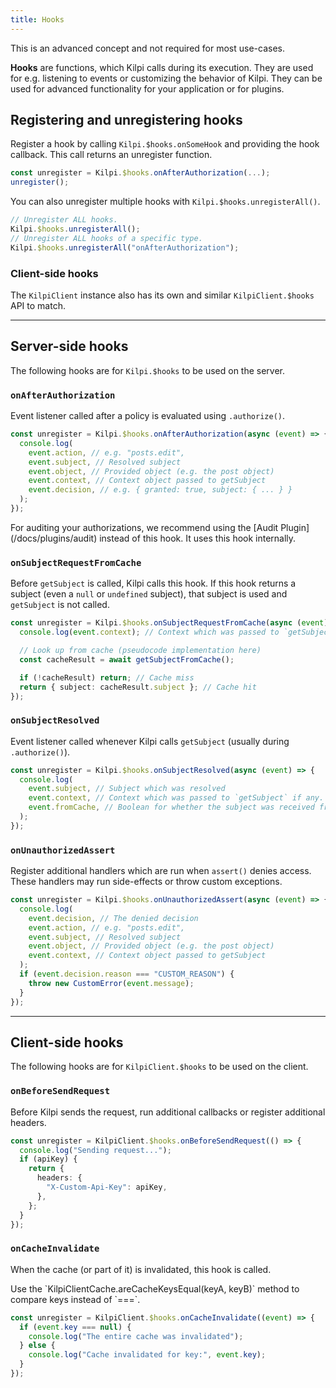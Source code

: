 ```yaml
---
title: Hooks
---
```


<Aside>This is an advanced concept and not required for most use-cases.</Aside>

**Hooks** are functions, which Kilpi calls during its execution. They are used for e.g. listening to events or customizing the behavior of Kilpi. They can be used for advanced functionality for your application or for plugins.

## Registering and unregistering hooks

Register a hook by calling `Kilpi.$hooks.onSomeHook` and providing the hook callback. This call returns an unregister function.

```ts
const unregister = Kilpi.$hooks.onAfterAuthorization(...);
unregister();
```

You can also unregister multiple hooks with `Kilpi.$hooks.unregisterAll()`.

```ts
// Unregister ALL hooks.
Kilpi.$hooks.unregisterAll();
// Unregister ALL hooks of a specific type.
Kilpi.$hooks.unregisterAll("onAfterAuthorization");
```

### Client-side hooks

The `KilpiClient` instance also has its own and similar `KilpiClient.$hooks` API to match.

---

## Server-side hooks

The following hooks are for `Kilpi.$hooks` to be used on the server.

### `onAfterAuthorization`

Event listener called after a policy is evaluated using `.authorize()`.

```ts
const unregister = Kilpi.$hooks.onAfterAuthorization(async (event) => {
  console.log(
    event.action, // e.g. "posts.edit",
    event.subject, // Resolved subject
    event.object, // Provided object (e.g. the post object)
    event.context, // Context object passed to getSubject
    event.decision, // e.g. { granted: true, subject: { ... } }
  );
});
```

<Aside type="tip">
  For auditing your authorizations, we recommend using the [Audit
  Plugin](/docs/plugins/audit) instead of this hook. It uses this hook
  internally.
</Aside>

### `onSubjectRequestFromCache`

Before `getSubject` is called, Kilpi calls this hook. If this hook returns a subject (even a `null` or `undefined` subject), that subject is used and `getSubject` is not called.

```ts
const unregister = Kilpi.$hooks.onSubjectRequestFromCache(async (event) => {
  console.log(event.context); // Context which was passed to `getSubject` if any.

  // Look up from cache (pseudocode implementation here)
  const cacheResult = await getSubjectFromCache();

  if (!cacheResult) return; // Cache miss
  return { subject: cacheResult.subject }; // Cache hit
});
```

### `onSubjectResolved`

Event listener called whenever Kilpi calls `getSubject` (usually during `.authorize()`).

```ts
const unregister = Kilpi.$hooks.onSubjectResolved(async (event) => {
  console.log(
    event.subject, // Subject which was resolved
    event.context, // Context which was passed to `getSubject` if any.
    event.fromCache, // Boolean for whether the subject was received from the `onSubjectRequestFromCache` hook
  );
});
```

### `onUnauthorizedAssert`

Register additional handlers which are run when `assert()` denies access. These handlers may run side-effects or throw custom exceptions.

```ts
const unregister = Kilpi.$hooks.onUnauthorizedAssert(async (event) => {
  console.log(
    event.decision, // The denied decision
    event.action, // e.g. "posts.edit",
    event.subject, // Resolved subject
    event.object, // Provided object (e.g. the post object)
    event.context, // Context object passed to getSubject
  );
  if (event.decision.reason === "CUSTOM_REASON") {
    throw new CustomError(event.message);
  }
});
```

---

## Client-side hooks

The following hooks are for `KilpiClient.$hooks` to be used on the client.

### `onBeforeSendRequest`

Before Kilpi sends the request, run additional callbacks or register additional headers.

```ts
const unregister = KilpiClient.$hooks.onBeforeSendRequest(() => {
  console.log("Sending request...");
  if (apiKey) {
    return {
      headers: {
        "X-Custom-Api-Key": apiKey,
      },
    };
  }
});
```

### `onCacheInvalidate`

When the cache (or part of it) is invalidated, this hook is called.

<Aside type="tip">
  Use the `KilpiClientCache.areCacheKeysEqual(keyA, keyB)` method to compare
  keys instead of `===`.
</Aside>

```ts
const unregister = KilpiClient.$hooks.onCacheInvalidate((event) => {
  if (event.key === null) {
    console.log("The entire cache was invalidated");
  } else {
    console.log("Cache invalidated for key:", event.key);
  }
});
```
